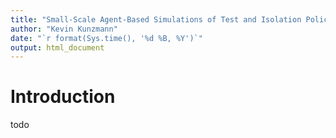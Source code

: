 ```yaml
---
title: "Small-Scale Agent-Based Simulations of Test and Isolation Policies"
author: "Kevin Kunzmann"
date: "`r format(Sys.time(), '%d %B, %Y')`"
output: html_document
---
```


# Introduction

todo